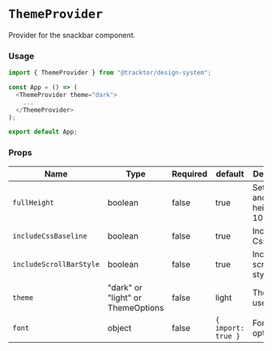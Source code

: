 
<Meta title="Provider/ThemeProvider"/>

# `ThemeProvider`

Provider for the snackbar component.

###  Usage

```typescript jsx
import { ThemeProvider } from "@tracktor/design-system";

const App = () => (
  <ThemeProvider theme="dark">
    ...
  </ThemeProvider>
);

export default App;
```

### Props

| Name                    | Type                              | Required | default            | Description                      |
|-------------------------|-----------------------------------|----------|--------------------|----------------------------------|
| `fullHeight`            | boolean                           | false    | true               | Set html and body height to 100% |
| `includeCssBaseline`    | boolean                           | false    | true               | Include CssBaseline              |
| `includeScrollBarStyle` | boolean                           | false    | true               | Include scroll bar style         |
| `theme`                 | "dark" or "light" or ThemeOptions | false    | light              | Theme to use                     |
| `font`                  | object                            | false    | `{ import: true }` | Font options                     |
